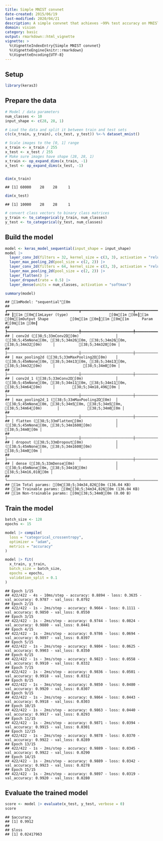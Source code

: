 ```yaml
---
title: Simple MNIST convnet
date-created: 2015/06/19
last-modified: 2020/04/21
description: A simple convnet that achieves ~99% test accuracy on MNIST.
domain: vision
category: basic
output: rmarkdown::html_vignette
vignette: >
  %\VignetteIndexEntry{Simple MNIST convnet}
  %\VignetteEngine{knitr::rmarkdown}
  %\VignetteEncoding{UTF-8}
---
```


## Setup


``` r
library(keras3)
```

## Prepare the data


``` r
# Model / data parameters
num_classes <- 10
input_shape <- c(28, 28, 1)

# Load the data and split it between train and test sets
c(c(x_train, y_train), c(x_test, y_test)) %<-% dataset_mnist()

# Scale images to the [0, 1] range
x_train <- x_train / 255
x_test <- x_test / 255
# Make sure images have shape (28, 28, 1)
x_train <- op_expand_dims(x_train, -1)
x_test <- op_expand_dims(x_test, -1)


dim(x_train)
```

```
## [1] 60000    28    28     1
```

``` r
dim(x_test)
```

```
## [1] 10000    28    28     1
```

``` r
# convert class vectors to binary class matrices
y_train <- to_categorical(y_train, num_classes)
y_test <- to_categorical(y_test, num_classes)
```

## Build the model


``` r
model <- keras_model_sequential(input_shape = input_shape)
model |>
  layer_conv_2d(filters = 32, kernel_size = c(3, 3), activation = "relu") |>
  layer_max_pooling_2d(pool_size = c(2, 2)) |>
  layer_conv_2d(filters = 64, kernel_size = c(3, 3), activation = "relu") |>
  layer_max_pooling_2d(pool_size = c(2, 2)) |>
  layer_flatten() |>
  layer_dropout(rate = 0.5) |>
  layer_dense(units = num_classes, activation = "softmax")

summary(model)
```

```
## [1mModel: "sequential"[0m
## ┏━━━━━━━━━━━━━━━━━━━━━━━━━━━━━━━━━┳━━━━━━━━━━━━━━━━━━━━━━━━┳━━━━━━━━━━━━━━━┓
## ┃[1m [0m[1mLayer (type)                   [0m[1m [0m┃[1m [0m[1mOutput Shape          [0m[1m [0m┃[1m [0m[1m      Param #[0m[1m [0m┃
## ┡━━━━━━━━━━━━━━━━━━━━━━━━━━━━━━━━━╇━━━━━━━━━━━━━━━━━━━━━━━━╇━━━━━━━━━━━━━━━┩
## │ conv2d ([38;5;33mConv2D[0m)                 │ ([38;5;45mNone[0m, [38;5;34m26[0m, [38;5;34m26[0m, [38;5;34m32[0m)     │           [38;5;34m320[0m │
## ├─────────────────────────────────┼────────────────────────┼───────────────┤
## │ max_pooling2d ([38;5;33mMaxPooling2D[0m)    │ ([38;5;45mNone[0m, [38;5;34m13[0m, [38;5;34m13[0m, [38;5;34m32[0m)     │             [38;5;34m0[0m │
## ├─────────────────────────────────┼────────────────────────┼───────────────┤
## │ conv2d_1 ([38;5;33mConv2D[0m)               │ ([38;5;45mNone[0m, [38;5;34m11[0m, [38;5;34m11[0m, [38;5;34m64[0m)     │        [38;5;34m18,496[0m │
## ├─────────────────────────────────┼────────────────────────┼───────────────┤
## │ max_pooling2d_1 ([38;5;33mMaxPooling2D[0m)  │ ([38;5;45mNone[0m, [38;5;34m5[0m, [38;5;34m5[0m, [38;5;34m64[0m)       │             [38;5;34m0[0m │
## ├─────────────────────────────────┼────────────────────────┼───────────────┤
## │ flatten ([38;5;33mFlatten[0m)               │ ([38;5;45mNone[0m, [38;5;34m1600[0m)           │             [38;5;34m0[0m │
## ├─────────────────────────────────┼────────────────────────┼───────────────┤
## │ dropout ([38;5;33mDropout[0m)               │ ([38;5;45mNone[0m, [38;5;34m1600[0m)           │             [38;5;34m0[0m │
## ├─────────────────────────────────┼────────────────────────┼───────────────┤
## │ dense ([38;5;33mDense[0m)                   │ ([38;5;45mNone[0m, [38;5;34m10[0m)             │        [38;5;34m16,010[0m │
## └─────────────────────────────────┴────────────────────────┴───────────────┘
## [1m Total params: [0m[38;5;34m34,826[0m (136.04 KB)
## [1m Trainable params: [0m[38;5;34m34,826[0m (136.04 KB)
## [1m Non-trainable params: [0m[38;5;34m0[0m (0.00 B)
```

## Train the model


``` r
batch_size <- 128
epochs <- 15

model |> compile(
  loss = "categorical_crossentropy",
  optimizer = "adam",
  metrics = "accuracy"
)

model |> fit(
  x_train, y_train,
  batch_size = batch_size,
  epochs = epochs,
  validation_split = 0.1
)
```

```
## Epoch 1/15
## 422/422 - 4s - 10ms/step - accuracy: 0.8894 - loss: 0.3635 - val_accuracy: 0.9787 - val_loss: 0.0792
## Epoch 2/15
## 422/422 - 1s - 2ms/step - accuracy: 0.9664 - loss: 0.1111 - val_accuracy: 0.9850 - val_loss: 0.0550
## Epoch 3/15
## 422/422 - 1s - 2ms/step - accuracy: 0.9744 - loss: 0.0824 - val_accuracy: 0.9880 - val_loss: 0.0441
## Epoch 4/15
## 422/422 - 1s - 2ms/step - accuracy: 0.9786 - loss: 0.0694 - val_accuracy: 0.9897 - val_loss: 0.0397
## Epoch 5/15
## 422/422 - 1s - 2ms/step - accuracy: 0.9804 - loss: 0.0625 - val_accuracy: 0.9903 - val_loss: 0.0350
## Epoch 6/15
## 422/422 - 1s - 3ms/step - accuracy: 0.9823 - loss: 0.0558 - val_accuracy: 0.9910 - val_loss: 0.0332
## Epoch 7/15
## 422/422 - 1s - 2ms/step - accuracy: 0.9836 - loss: 0.0501 - val_accuracy: 0.9918 - val_loss: 0.0312
## Epoch 8/15
## 422/422 - 1s - 3ms/step - accuracy: 0.9850 - loss: 0.0480 - val_accuracy: 0.9920 - val_loss: 0.0307
## Epoch 9/15
## 422/422 - 1s - 2ms/step - accuracy: 0.9864 - loss: 0.0443 - val_accuracy: 0.9918 - val_loss: 0.0303
## Epoch 10/15
## 422/422 - 1s - 2ms/step - accuracy: 0.9863 - loss: 0.0440 - val_accuracy: 0.9917 - val_loss: 0.0293
## Epoch 11/15
## 422/422 - 1s - 2ms/step - accuracy: 0.9871 - loss: 0.0394 - val_accuracy: 0.9915 - val_loss: 0.0301
## Epoch 12/15
## 422/422 - 1s - 2ms/step - accuracy: 0.9878 - loss: 0.0370 - val_accuracy: 0.9922 - val_loss: 0.0289
## Epoch 13/15
## 422/422 - 1s - 2ms/step - accuracy: 0.9889 - loss: 0.0345 - val_accuracy: 0.9922 - val_loss: 0.0290
## Epoch 14/15
## 422/422 - 1s - 2ms/step - accuracy: 0.9889 - loss: 0.0342 - val_accuracy: 0.9923 - val_loss: 0.0278
## Epoch 15/15
## 422/422 - 1s - 2ms/step - accuracy: 0.9897 - loss: 0.0319 - val_accuracy: 0.9920 - val_loss: 0.0280
```

## Evaluate the trained model


``` r
score <- model |> evaluate(x_test, y_test, verbose = 0)
score
```

```
## $accuracy
## [1] 0.9912
##
## $loss
## [1] 0.02417963
```
